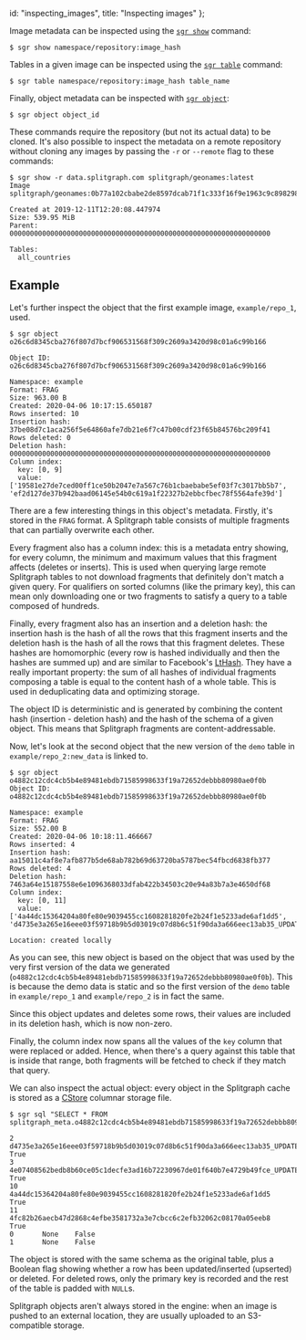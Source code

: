   id: "inspecting_images",
  title: "Inspecting images"
};

Image metadata can be inspected using the [`sgr show`](../sgr/image_information/show) command:

```
$ sgr show namespace/repository:image_hash
```

Tables in a given image can be inspected using the [`sgr table`](../sgr/image_information/table) command:

```
$ sgr table namespace/repository:image_hash table_name
```

Finally, object metadata can be inspected with [`sgr object`](../sgr/image_information/object):

```
$ sgr object object_id
```

These commands require the repository (but not its actual data) to be cloned. It's also possible
to inspect the metadata on a remote repository without cloning any images by passing the
`-r` or `--remote` flag to these commands:

```
$ sgr show -r data.splitgraph.com splitgraph/geonames:latest
Image splitgraph/geonames:0b77a102cbabe2de8597dcab71f1c333f16f9e1963c9c8982988e10e65989c62

Created at 2019-12-11T12:20:08.447974
Size: 539.95 MiB
Parent: 0000000000000000000000000000000000000000000000000000000000000000

Tables:
  all_countries
```

## Example

Let's further inspect the object that the first example image, `example/repo_1`, used.

```
$ sgr object o26c6d8345cba276f807d7bcf906531568f309c2609a3420d98c01a6c99b166

Object ID: o26c6d8345cba276f807d7bcf906531568f309c2609a3420d98c01a6c99b166

Namespace: example
Format: FRAG
Size: 963.00 B
Created: 2020-04-06 10:17:15.650187
Rows inserted: 10
Insertion hash: 37be08d7c1aca256f5e64860afe7db21e6f7c47b00cdf23f65b84576bc209f41
Rows deleted: 0
Deletion hash: 0000000000000000000000000000000000000000000000000000000000000000
Column index:
  key: [0, 9]
  value: ['19581e27de7ced00ff1ce50b2047e7a567c76b1cbaebabe5ef03f7c3017bb5b7', 'ef2d127de37b942baad06145e54b0c619a1f22327b2ebbcfbec78f5564afe39d']

```

There are a few interesting things in this object's metadata. Firstly, it's stored in the `FRAG` format.
A Splitgraph table consists of multiple fragments that can partially overwrite each other.

Every fragment also has a column index: this is a metadata entry showing, for every column, the minimum
and maximum values that this fragment affects (deletes or inserts). This is used when querying large remote
Splitgraph tables to not download fragments that definitely don't match a given query. For qualifiers on sorted
columns (like the primary key), this can mean only downloading one or two fragments to satisfy a query to a table
composed of hundreds.

Finally, every fragment also has an insertion and a deletion hash: the insertion hash is the hash of all the rows
that this fragment inserts and the deletion hash is the hash of all the rows that this fragment deletes. These hashes
are homomorphic (every row is hashed individually and then the hashes are summed up) and are similar to Facebook's
[LtHash](https://code.fb.com/security/homomorphic-hashing/). They have a really important property: the sum of all
hashes of individual fragments composing a table is equal to the content hash of a whole table. This is used in
deduplicating data and optimizing storage.

The object ID is deterministic and is generated by combining the content hash (insertion - deletion hash) and the
hash of the schema of a given object. This means that Splitgraph fragments are content-addressable.

Now, let's look at the second object that the new version of the `demo` table in `example/repo_2:new_data` is linked to.

```
$ sgr object o4882c12cdc4cb5b4e89481ebdb71585998633f19a72652debbb80980ae0f0b
Object ID: o4882c12cdc4cb5b4e89481ebdb71585998633f19a72652debbb80980ae0f0b

Namespace: example
Format: FRAG
Size: 552.00 B
Created: 2020-04-06 10:18:11.466667
Rows inserted: 4
Insertion hash: aa15011c4af8e7afb877b5de68ab782b69d63720ba5787bec54fbcd6838fb377
Rows deleted: 4
Deletion hash: 7463a64e15187558e6e1096368033dfab422b34503c20e94a83b7a3e4650df68
Column index:
  key: [0, 11]
  value: ['4a44dc15364204a80fe80e9039455cc1608281820fe2b24f1e5233ade6af1dd5', 'd4735e3a265e16eee03f59718b9b5d03019c07d8b6c51f90da3a666eec13ab35_UPDATED']

Location: created locally
```

As you can see, this new object is based on the object that was used by the very first version
of the data we generated (`o4882c12cdc4cb5b4e89481ebdb71585998633f19a72652debbb80980ae0f0b`). This
is because the demo data is static and so the first version of the `demo` table in `example/repo_1` and
`example/repo_2` is in fact the same.

Since this object updates and deletes some rows, their values are included in its deletion hash, which is now non-zero.

Finally, the column index now spans all the values of the `key` column that were replaced or added. Hence, when there's
a query against this table that is inside that range, both fragments will be fetched to check if they match
that query.

We can also inspect the actual object: every object in the Splitgraph cache is stored as a
[CStore](https://github.com/citusdata/cstore_fdw) columnar storage file.

```
$ sgr sql "SELECT * FROM splitgraph_meta.o4882c12cdc4cb5b4e89481ebdb71585998633f19a72652debbb80980ae0f0b"

2       d4735e3a265e16eee03f59718b9b5d03019c07d8b6c51f90da3a666eec13ab35_UPDATED        True
3       4e07408562bedb8b60ce05c1decfe3ad16b72230967de01f640b7e4729b49fce_UPDATED        True
10      4a44dc15364204a80fe80e9039455cc1608281820fe2b24f1e5233ade6af1dd5        True
11      4fc82b26aecb47d2868c4efbe3581732a3e7cbcc6c2efb32062c08170a05eeb8        True
0       None    False
1       None    False
```

The object is stored with the same schema as the original table, plus a Boolean flag showing whether a row has been
updated/inserted (upserted) or deleted. For deleted rows, only the primary key is recorded and the rest of the table
is padded with `NULL`s.

Splitgraph objects aren't always stored in the engine: when an image is pushed to an external location,
they are usually uploaded to an S3-compatible storage.

